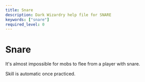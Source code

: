```yaml
---
title: Snare
description: Dark Wizardry help file for SNARE
keywords: ["snare"]
required_level: 0
---
```


# Snare

It's almost impossible for mobs to flee from a player with snare.  

Skill is automatic once practiced.